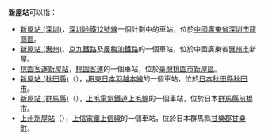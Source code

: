 {{NoteTA|G1=Transport
|T=zh-hans:新屋站;zh-hk:新屋站;zh-tw:新屋車站;
|1=zh-hans:新屋站;zh-hk:新屋站;zh-tw:新屋車站;
}}
'''新屋站'''可以指：
* [[新屋站_(深圳)|新屋站 (深圳)]]，[[深圳地鐵|深圳地鐵]][[深圳地鐵12號線|12號線]]一個計劃中的車站，位於[[中國|中國]][[廣東省|廣東省]][[深圳市|深圳市]][[龍崗區|龍崗區]]。
* [[新屋站_(惠州)|新屋站 (惠州)]]，[[京九鐵路|京九鐵路]]及[[廣梅汕鐵路|廣梅汕鐵路]]的一個車站，位於中國廣東省[[惠州市|惠州市]]新屋。
* [[桃園客運新屋站|桃園客運新屋站]]，[[桃園客運|桃園客運]]的一個車站，位於[[臺灣|臺灣]][[桃園市|桃園市]][[新屋區|新屋區]]。
* [[新屋站_(秋田縣)|新屋站 (秋田縣)]]（{{jpn|hg=あらやえき}}），[[JR東日本|JR東日本]][[羽越本線|羽越本線]]的一個車站，位於[[日本|日本]][[秋田縣|秋田縣]][[秋田市|秋田市]]。
* [[新屋站_(群馬縣)|新屋站 (群馬縣)]]（{{jpn|hg=あらやえき}}），[[上毛電氣鐵道|上毛電氣鐵道]][[上毛線|上毛線]]的一個車站，位於日本[[群馬縣|群馬縣]][[前橋市|前橋市]]。
* [[上州新屋站|上州新屋站]]（{{jpn|hg=じょうしゅうにいやえき}}），[[上信電鐵|上信電鐵]][[上信線|上信線]]的一個車站，位於日本群馬縣[[甘樂郡|甘樂郡]][[甘樂町|甘樂町]]。
{{disambig|Cat=三字車站名消歧義}}